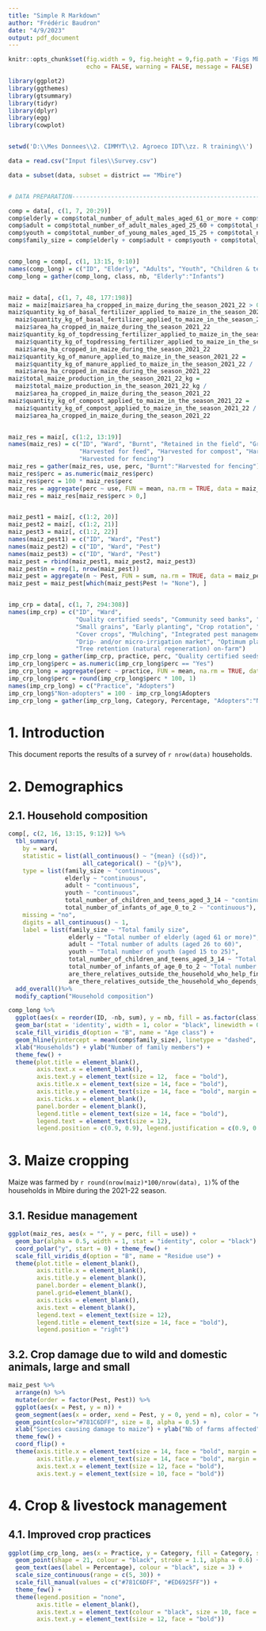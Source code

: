---
title: "Simple R Markdown"
author: "Frédéric Baudron"
date: "4/9/2023"
output: pdf_document
---


```{r setup, include=FALSE}

knitr::opts_chunk$set(fig.width = 9, fig.height = 9,fig.path = 'Figs Mbire/',
                      echo = FALSE, warning = FALSE, message = FALSE)

```


```{r tot}

library(ggplot2)
library(ggthemes)
library(gtsummary)
library(tidyr)
library(dplyr)
library(egg)
library(cowplot)


setwd('D:\\Mes Donnees\\2. CIMMYT\\2. Agroeco IDT\\zz. R training\\')

data = read.csv("Input files\\Survey.csv")

data = subset(data, subset = district == "Mbire")


# DATA PREPARATION--------------------------------------------------------------

comp = data[, c(1, 7, 20:29)]
comp$elderly = comp$total_number_of_adult_males_aged_61_or_more + comp$total_number_of_adult_females_aged_61_or_more
comp$adult = comp$total_number_of_adult_males_aged_25_60 + comp$total_number_of_adult_females_aged_25_60
comp$youth = comp$total_number_of_young_males_aged_15_25 + comp$total_number_of_young_females_aged_15_25
comp$family_size = comp$elderly + comp$adult + comp$youth + comp$total_number_of_children_and_teens_aged_3_14 + comp$total_number_of_infants_of_age_0_to_2


comp_long = comp[, c(1, 13:15, 9:10)]
names(comp_long) = c("ID", "Elderly", "Adults", "Youth", "Children & teens", "Infants")
comp_long = gather(comp_long, class, nb, "Elderly":"Infants")


maiz = data[, c(1, 7, 48, 177:198)]
maiz = maiz[maiz$area_ha_cropped_in_maize_during_the_season_2021_22 > 0,]
maiz$quantity_kg_of_basal_fertilizer_applied_to_maize_in_the_season_2021_22 = 
  maiz$quantity_kg_of_basal_fertilizer_applied_to_maize_in_the_season_2021_22 /
  maiz$area_ha_cropped_in_maize_during_the_season_2021_22
maiz$quantity_kg_of_topdressing_fertilizer_applied_to_maize_in_the_season_2021_22 = 
  maiz$quantity_kg_of_topdressing_fertilizer_applied_to_maize_in_the_season_2021_22 /
  maiz$area_ha_cropped_in_maize_during_the_season_2021_22
maiz$quantity_kg_of_manure_applied_to_maize_in_the_season_2021_22 = 
  maiz$quantity_kg_of_manure_applied_to_maize_in_the_season_2021_22 /
  maiz$area_ha_cropped_in_maize_during_the_season_2021_22
maiz$total_maize_production_in_the_season_2021_22_kg = 
  maiz$total_maize_production_in_the_season_2021_22_kg /
  maiz$area_ha_cropped_in_maize_during_the_season_2021_22
maiz$quantity_kg_of_compost_applied_to_maize_in_the_season_2021_22 = 
  maiz$quantity_kg_of_compost_applied_to_maize_in_the_season_2021_22 /
  maiz$area_ha_cropped_in_maize_during_the_season_2021_22


maiz_res = maiz[, c(1:2, 13:19)]
names(maiz_res) = c("ID", "Ward", "Burnt", "Retained in the field", "Grazed in the field",
                    "Harvested for feed", "Harvested for compost", "Harvested for fuel",
                    "Harvested for fencing")
maiz_res = gather(maiz_res, use, perc, "Burnt":"Harvested for fencing")
maiz_res$perc = as.numeric(maiz_res$perc)
maiz_res$perc = 100 * maiz_res$perc
maiz_res = aggregate(perc ~ use, FUN = mean, na.rm = TRUE, data = maiz_res)
maiz_res = maiz_res[maiz_res$perc > 0,]


maiz_pest1 = maiz[, c(1:2, 20)]
maiz_pest2 = maiz[, c(1:2, 21)]
maiz_pest3 = maiz[, c(1:2, 22)]
names(maiz_pest1) = c("ID", "Ward", "Pest")
names(maiz_pest2) = c("ID", "Ward", "Pest")
names(maiz_pest3) = c("ID", "Ward", "Pest")
maiz_pest = rbind(maiz_pest1, maiz_pest2, maiz_pest3)
maiz_pest$n = rep(1, nrow(maiz_pest))
maiz_pest = aggregate(n ~ Pest, FUN = sum, na.rm = TRUE, data = maiz_pest[, c(3:4)])
maiz_pest = maiz_pest[which(maiz_pest$Pest != "None"), ]


imp_crp = data[, c(1, 7, 294:308)]
names(imp_crp) = c("ID", "Ward",
                   "Quality certified seeds", "Community seed banks", "Drought tolerant varieties",
                   "Small grains", "Early planting", "Crop rotation", "Intercropping",
                   "Cover crops", "Mulching", "Integrated pest management", "Compost and/or manure",
                   "Drip- and/or micro-irrigation market", "Optimum plant density", "Tree planting on-farm",
                   "Tree retention (natural regeneration) on-farm")
imp_crp_long = gather(imp_crp, practice, perc, "Quality certified seeds":"Tree retention (natural regeneration) on-farm")
imp_crp_long$perc = as.numeric(imp_crp_long$perc == "Yes")
imp_crp_long = aggregate(perc ~ practice, FUN = mean, na.rm = TRUE, data = imp_crp_long[, c(3:4)])
imp_crp_long$perc = round(imp_crp_long$perc * 100, 1)
names(imp_crp_long) = c("Practice", "Adopters")
imp_crp_long$"Non-adopters" = 100 - imp_crp_long$Adopters
imp_crp_long = gather(imp_crp_long, Category, Percentage, "Adopters":"Non-adopters")

```

# 1. Introduction

This document reports the results of a survey of `r nrow(data)` households.


# 2. Demographics

## 2.1. Household composition

```{r tab1}

comp[, c(2, 16, 13:15, 9:12)] %>%
  tbl_summary(
    by = ward,
    statistic = list(all_continuous() ~ "{mean} ({sd})",
                     all_categorical() ~ "{p}%"),
    type = list(family_size ~ "continuous",
                elderly ~ "continuous",
                adult ~ "continuous",
                youth ~ "continuous",
                total_number_of_children_and_teens_aged_3_14 ~ "continuous",
                total_number_of_infants_of_age_0_to_2 ~ "continuous"),
    missing = "no",
    digits = all_continuous() ~ 1,
    label = list(family_size ~ "Total family size",
                 elderly ~ "Total number of elderly (aged 61 or more)",
                 adult ~ "Total number of adults (aged 26 to 60)",
                 youth ~ "Total number of youth (aged 15 to 25)",
                 total_number_of_children_and_teens_aged_3_14 ~ "Total number of children and teens (aged 3 to 14)",
                 total_number_of_infants_of_age_0_to_2 ~ "Total number of infants (aged 0 to 2)",
                 are_there_relatives_outside_the_household_who_help_financially ~ "Relatives outside the household helping finantially",
                 are_there_relatives_outside_the_household_who_depends_on_the_household_financially_e_g_elderly_sick ~ "Relatives outside the household depending on it finantially"))%>%
  add_overall()%>%
  modify_caption("Household composition")

```


```{r fig1, fig.width = 8, fig.height = 4, fig.cap = "Household composition (the dashed grey line represents the mean number of household members across the sample)"}

comp_long %>%
  ggplot(aes(x = reorder(ID, -nb, sum), y = nb, fill = as.factor(class))) +
  geom_bar(stat = 'identity', width = 1, color = "black", linewidth = 0.1, position = position_stack(reverse = TRUE)) +
  scale_fill_viridis_d(option = "B", name = "Age class") +
  geom_hline(yintercept = mean(comp$family_size), linetype = "dashed", color = "grey50", linewidth = 1) +
  xlab("Households") + ylab("Number of family members") + 
  theme_few() +
  theme(plot.title = element_blank(),
        axis.text.x = element_blank(),
        axis.text.y = element_text(size = 12,  face = "bold"),
        axis.title.x = element_text(size = 14, face = "bold"),
        axis.title.y = element_text(size = 14, face = "bold", margin = margin(0, 10, 0, 0)),
        axis.ticks.x = element_blank(),
        panel.border = element_blank(),
        legend.title = element_text(size = 14, face = "bold"),
        legend.text = element_text(size = 12),
        legend.position = c(0.9, 0.9), legend.justification = c(0.9, 0.9))

```


# 3. Maize cropping

Maize was farmed by `r round(nrow(maiz)*100/nrow(data), 1)`% of the households in Mbire during the 2021-22 season. 

## 3.1. Residue management

```{r fig2, fig.width = 5.5, fig.height = 3, fig.cap = "Maize residue use"}

ggplot(maiz_res, aes(x = "", y = perc, fill = use)) + 
  geom_bar(alpha = 0.5, width = 1, stat = "identity", color = "black") +
  coord_polar("y", start = 0) + theme_few() + 
  scale_fill_viridis_d(option = "B", name = "Residue use") +
  theme(plot.title = element_blank(),
        axis.title.x = element_blank(),
        axis.title.y = element_blank(),
        panel.border = element_blank(),
        panel.grid=element_blank(),  
        axis.ticks = element_blank(),
        axis.text = element_blank(),
        legend.text = element_text(size = 12), 
        legend.title = element_text(size = 14, face = "bold"),
        legend.position = "right")
```


## 3.2. Crop damage due to wild and domestic animals, large and small

```{r fig3, fig.width = 8, fig.height = 5.5, fig.cap = "Animals causing damage to maize"}

maiz_pest %>%
  arrange(n) %>%
  mutate(order = factor(Pest, Pest)) %>%
  ggplot(aes(x = Pest, y = n)) + 
  geom_segment(aes(x = order, xend = Pest, y = 0, yend = n), color = "#781C6DFF", linewidth = 1) +
  geom_point(color="#781C6DFF", size = 8, alpha = 0.5) +
  xlab("Species causing damage to maize") + ylab("Nb of farms affected") +
  theme_few() +
  coord_flip() +
  theme(axis.title.x = element_text(size = 14, face = "bold", margin = margin(10, 0, 0, 0)),
        axis.title.y = element_text(size = 14, face = "bold", margin = margin(0, 10, 0, 0)),
        axis.text.x = element_text(size = 12, face = "bold"),
        axis.text.y = element_text(size = 10, face = "bold"))

```


# 4. Crop & livestock management

## 4.1. Improved crop practices

```{r fig4, fig.width = 8, fig.height = 4, fig.cap = "Adoption (%) of improved crop practices"}

ggplot(imp_crp_long, aes(x = Practice, y = Category, fill = Category, size = Percentage)) +
  geom_point(shape = 21, colour = "black", stroke = 1.1, alpha = 0.6) +
  geom_text(aes(label = Percentage), colour = "black", size = 3) +
  scale_size_continuous(range = c(5, 30)) + 
  scale_fill_manual(values = c("#781C6DFF", "#ED6925FF")) +
  theme_few() +
  theme(legend.position = "none",
        axis.title = element_blank(),
        axis.text.x = element_text(colour = "black", size = 10, face = "bold", angle = 45, vjust = 1, hjust = 1),
        axis.text.y = element_text(size = 12, face = "bold"))

```


